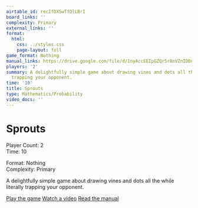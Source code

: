 ```yaml
---
airtable_id: recIfDXSwTfOlLBrI
board_links: ''
complexity: Primary
external_links: ''
format:
  html:
    css: ../styles.css
    page-layout: full
game_format: Nothing
manual_links: https://drive.google.com/file/d/1nyAccEEIpGZQr5r8nVZnIDDugohxvVvE/view?usp=drive_link
players: '2'
summary: A delightfully simple game about drawing vines and dots all the while literally
  trapping your opponent.
time: '10'
title: Sprouts
type: Mathematics/Probability
video_docs: ''
---
```


# Sprouts

:::{.game-info-box}
:::{.game-stats}
:::{.left-stats}
Player Count: 2  
Time: 10
:::
:::{.right-stats}
Format: Nothing  
Complexity: Primary
:::
:::
:::

A delightfully simple game about drawing vines and dots all the while literally trapping your opponent.

:::{.game-actions}
<a href="#" class="btn btn-play disabled-button"><i class="fa fa-gamepad"></i> Play the game</a>
<a href="#" class="btn btn-watch disabled-button"><i class="fa fa-video"></i> Watch a video</a>
<a href="https://drive.google.com/file/d/1nyAccEEIpGZQr5r8nVZnIDDugohxvVvE/view?usp=drive_link" class="btn btn-manual"><i class="fa"></i> Read the manual</a>
:::
